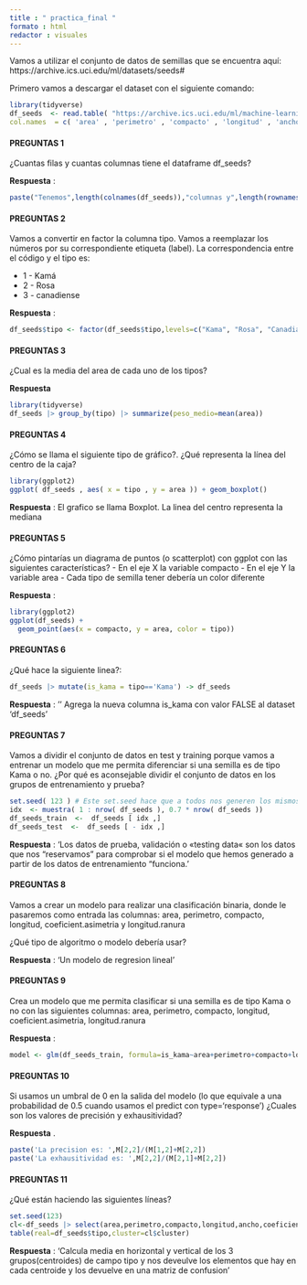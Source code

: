 ---
title : " practica_final "
formato : html
redactor : visuales
---

Vamos a utilizar el conjunto de datos de semillas que se encuentra aquí: https://archive.ics.uci.edu/ml/datasets/seeds#

Primero vamos a descargar el dataset con el siguiente comando:

```{r}
library(tidyverse)
df_seeds  <- read.table( "https://archive.ics.uci.edu/ml/machine-learning-databases/00236/seeds_dataset.txt",
col.names  = c( 'area' , 'perimetro' , 'compacto' , 'longitud' , 'ancho' , 'coeficiente.asimetria' , 'longitud.ranura' , 'tipo' ))
```

#### PREGUNTAS 1

¿Cuantas filas y cuantas columnas tiene el dataframe df_seeds?

**Respuesta** :

```{r}
paste("Tenemos",length(colnames(df_seeds)),"columnas y",length(rownames(df_seeds)), "filas" )
```

#### PREGUNTAS 2

Vamos a convertir en factor la columna tipo. Vamos a reemplazar los números por su correspondiente etiqueta (label). La correspondencia entre el código y el tipo es:

-   1 - Kamá
-   2 - Rosa
-   3 - canadiense

**Respuesta** :

```{r}
df_seeds$tipo <- factor(df_seeds$tipo,levels=c("Kama", "Rosa", "Canadian"))
```

#### PREGUNTAS 3

¿Cual es la media del area de cada uno de los tipos?

**Respuesta**

```{r}
library(tidyverse)
df_seeds |> group_by(tipo) |> summarize(peso_medio=mean(area))
```

#### PREGUNTAS 4

¿Cómo se llama el siguiente tipo de gráfico?. ¿Qué representa la línea del centro de la caja?

```{r}
library(ggplot2)
ggplot( df_seeds , aes( x = tipo , y = area )) + geom_boxplot()

```

**Respuesta** : El grafico se llama Boxplot. La linea del centro representa la mediana

#### PREGUNTAS 5

¿Cómo pintarías un diagrama de puntos (o scatterplot) con ggplot con las siguientes características? - En el eje X la variable compacto - En el eje Y la variable area - Cada tipo de semilla tener debería un color diferente

**Respuesta** :

```{r}
library(ggplot2)
ggplot(df_seeds) + 
  geom_point(aes(x = compacto, y = area, color = tipo))
```

#### PREGUNTAS 6

¿Qué hace la siguiente linea?:

```{r}
df_seeds |> mutate(is_kama = tipo=='Kama') -> df_seeds
```

**Respuesta** : ''
Agrega la nueva columna is_kama con valor FALSE al dataset 'df_seeds'

#### PREGUNTAS 7

Vamos a dividir el conjunto de datos en test y training porque vamos a entrenar un modelo que me permita diferenciar si una semilla es de tipo Kama o no. ¿Por qué es aconsejable dividir el conjunto de datos en los grupos de entrenamiento y prueba?

```{r}
set.seed( 123 ) # Este set.seed hace que a todos nos generen los mismos números aleatorios
idx  <- muestra( 1 : nrow( df_seeds ), 0.7 * nrow( df_seeds ))
df_seeds_train  <-  df_seeds [ idx ,]
df_seeds_test  <-  df_seeds [ - idx ,]
```

**Respuesta** : 'Los datos de prueba, validación o «testing data« son los datos que nos “reservamos” para comprobar si el modelo que hemos generado a partir de los datos de entrenamiento “funciona.'

#### PREGUNTAS 8

Vamos a crear un modelo para realizar una clasificación binaria, donde le pasaremos como entrada las columnas: area, perimetro, compacto, longitud, coeficient.asimetria y longitud.ranura

¿Qué tipo de algoritmo o modelo debería usar?

**Respuesta** : 'Un modelo de regresion lineal'

#### PREGUNTAS 9

Crea un modelo que me permita clasificar si una semilla es de tipo Kama o no con las siguientes columnas: area, perimetro, compacto, longitud, coeficient.asimetria, longitud.ranura

**Respuesta** :

```{r}
model <- glm(df_seeds_train, formula=is_kama~area+perimetro+compacto+longitud+coeficient.asimetria+longitud.ranura, family='binomial')
```

#### PREGUNTAS 10

Si usamos un umbral de 0 en la salida del modelo (lo que equivale a una probabilidad de 0.5 cuando usamos el predict con type='response') ¿Cuales son los valores de precisión y exhausitividad?

**Respuesta** .

```{r}
paste('La precision es: ',M[2,2]/(M[1,2]+M[2,2])
paste('La exhausitividad es: ',M[2,2]/(M[2,1]+M[2,2])
```

#### PREGUNTAS 11

¿Qué están haciendo las siguientes líneas?

```{r}
set.seed(123)
cl<-df_seeds |> select(area,perimetro,compacto,longitud,ancho,coeficiente.asimetria,longitud.ranura) |> kmeans(3)
table(real=df_seeds$tipo,cluster=cl$cluster)

```

**Respuesta** : 'Calcula media en horizontal y vertical de los 3 grupos(centroides) de campo tipo y nos  deveulve los elementos que hay en cada centroide y los devuelve en una matriz de confusion'
